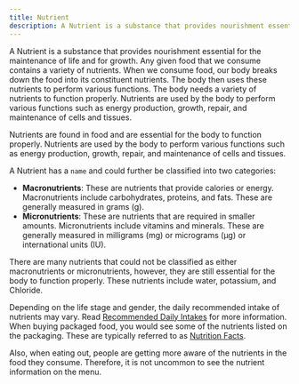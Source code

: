 ```yaml
---
title: Nutrient
description: A Nutrient is a substance that provides nourishment essential for the maintenance of life and for growth. Any given food that we consume contains a variety of nutrients. When we consume food, our body breaks down the food into its constituent nutrients. The body then uses these nutrients to perform various functions. The body needs a variety of nutrients to function properly. Nutrients are used by the body to perform various functions such as energy production, growth, repair, and maintenance of cells and tissues.
---
```

A Nutrient is a substance that provides nourishment essential for the maintenance of life and for growth. Any given food that we consume contains a variety of nutrients. When we consume food, our body breaks down the food into its constituent nutrients. The body then uses these nutrients to perform various functions. The body needs a variety of nutrients to function properly. Nutrients are used by the body to perform various functions such as energy production, growth, repair, and maintenance of cells and tissues.

Nutrients are found in food and are essential for the body to function properly. Nutrients are used by the body to perform various functions such as energy production, growth, repair, and maintenance of cells and tissues.

A Nutrient has a `name` and could further be classified into two categories:
- **Macronutrients**: These are nutrients that provide calories or energy. Macronutrients include carbohydrates, proteins, and fats. These are generally measured in grams (g).
- **Micronutrients**: These are nutrients that are required in smaller amounts. Micronutrients include vitamins and minerals. These are generally measured in milligrams (mg) or micrograms (µg) or international units (IU).

There are many nutrients that could not be classified as either macronutrients or micronutrients, however, they are still essential for the body to function properly. These nutrients include water, potassium, and Chloride.

Depending on the life stage and gender, the daily recommended intake of nutrients may vary. Read [Recommended Daily Intakes](/concepts/recommended-daily-intakes) for more information. When buying packaged food, you would see some of the nutrients listed on the packaging. These are typically referred to as [Nutrition Facts](/concepts/nutrition-fact).

Also, when eating out, people are getting more aware of the nutrients in the food they consume. Therefore, it is not uncommon to see the nutrient information on the menu.